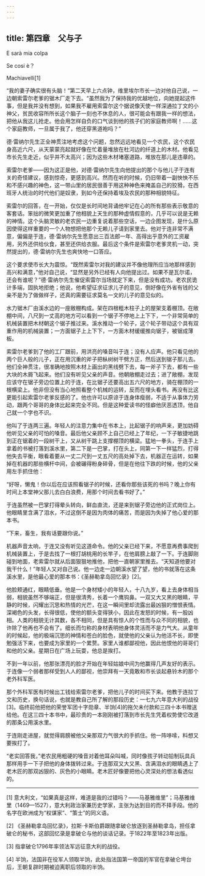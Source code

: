 ```yaml
---
---
---
```

title: 第四章　父与子
---

E sarà mia colpa

Se cosi è？

Machiavelli[1]





“我的妻子确实很有头脑！”第二天早上六点钟，维里埃尔市长一边对他自己说，一边朝索雷尔老爹的锯木厂走下去。“虽然我为了保持我的优越地位，向她提起这件事，但是我并没有想到，如果我不雇用索雷尔这个据说像天使一样深通拉丁文的小神父，贫民收容所所长这个脑子一刻也不休息的人，很可能会有跟我一样的想法，把他从我这儿抢走。他会用怎样自负的口气谈到他的孩子们的家庭教师啊！……这个家庭教师，一旦属于我了，他还穿黑道袍吗？”

德·雷纳尔先生正全神贯注地考虑这个问题，忽然远远地看见一个农民，这个农民身高近六尺，从天蒙蒙亮起就好像在忙着量堆放在杜河边的纤道上的木材。他看见市长先生走近，似乎并不太高兴；因为这些木材堵塞道路，堆放在那儿是违章的。

索雷尔老爹——因为这正是他，对德·雷纳尔先生向他提出的那个与他儿子于连有关的奇怪建议，感到惊奇，更感到高兴。然而在听的时候，仍旧带着一副怏怏不乐和不感兴趣的神色，这一带山里的居民很善于用这种神色来掩盖自己的狡猾。在西班牙人统治的时代他们是奴隶，到如今还保持着埃及农民的那种相貌特征。

索雷尔的回答，在一开始，仅仅是长时间地背诵他牢记在心的所有那些表示敬意的客套话。笨拙的微笑更加重了他相貌上天生的那种虚情假意的，几乎可以说是无赖的神情。这个头脑灵敏的老农民一边重复说着那些空话，一边企图发现，是什么原因使得这样重要的一个人物想把他那个无赖儿子请到家里去。他对于连非常不满意，偏偏是于连，德·雷纳尔先生愿意出三百法郎一年、高得出乎意外的工资雇用，另外还供给伙食，甚至还供给衣服。最后这个条件是索雷尔老爹灵机一动，突然提出的，德·雷纳尔先生也爽快地一口答应。

这个要求使市长大为震惊。“既然索雷尔对我的建议并不像他理所应当地那样感到高兴和满意，”他对自己说，“显然是另外已经有人向他提出过。如果不是瓦尔诺，还会有谁呢？”德·雷纳尔先生催促索雷尔当场就定下来，但是没有成功。老农民诡计多端，固执地拒绝；他说，他希望征求征求儿子的意见，倒好像在外省有钱的父亲不是为了做做样子，还真的需要征求莫名一文的儿子的意见似的。

水力锯木厂由溪水边的一座敞棚构成。架在四根粗木柱子上的屋架支着棚顶。在敞棚中间，八尺到一丈高的地方可以看到一个锯子不停地上上下下，一个非常简单的机械装置把木材朝这个锯子推过来。溪水推动一个轮子，这个轮子带动这个具有双重作用的机械装置；一方面锯子上上下下，一方面木材缓缓推向锯子，被锯成薄板。

索雷尔老爹到了他的工厂跟前，用洪亮的嗓音叫于连；没有人应声。他只看见他的两个巨人般的儿子，正在用沉重的斧子把枞树树干劈方正，然后送到锯子那儿去。他们全神贯注，很准确地按照木材上画出的黑线劈下去，每一斧子下去，都有一些大块的木屑飞起来。他们没有听见父亲的声音。他朝敞棚走过去；进了敞棚，发现应该守在锯子旁边位置上的于连，在比锯子还要高出五六尺的地方，骑在棚顶的一根横梁上。他非但没有当心地照看整个机械的运转，反而在埋头看书。再没有比这更能引起索雷尔老爹反感的了。他也许可以原谅于连身体瘦弱，不适于从事体力劳动，跟两个哥哥的身体比起来完全不同。但是这种爱读书的怪癖他厌恶透顶，他自己就一个字也不识。

他叫了于连两三遍。年轻人的注意力集中在书本上，比起锯子的响声来，更加妨碍他听见父亲的可怕的嗓音。最后他父亲顾不上自己已经上了年纪，一下子敏捷地跳到正在锯着的一段树干上，又从树干跳上支撑棚顶的横梁。猛地一拳头，于连手上拿着的书被打落到溪水里，第二下是一巴掌，打在头上，同第一下一样猛烈，打得他失去平衡，眼看着要从一丈二尺到一丈五尺的高处掉下去，机器正在运转，如果掉在机器的那些横杆中间，会被碾得粉身碎骨，但是在他往下跌的时候，他的父亲用左手抓住他：

“好呀，懒鬼！你以后在应该照看锯子的时候，还看你那些该死的书吗？晚上你有时间上本堂神父那儿去白白浪费，用那个时间去看书好了。”

于连虽然被一巴掌打得晕头转向，鲜血直流，还是来到锯子旁边他的正式岗位上。他眼睛里含满了泪水，不过这倒不是因为肉体的痛苦，而是因为失掉了他心爱的那本书。

“下来，畜生，我有话要跟你说。”

机器声音太响，于连又没有听见这道命令。他的父亲已经下来，不愿意再费事爬到机械装置上，于是去找了一根打胡桃用的长竿子，在他肩膀上敲了一下。于连脚刚碰到地面，老索雷尔就从后面狠狠地推他，把他一直朝家里推去。“天知道他要对我干什么！”年轻人又对自己说。他一边走一边朝溪水望了望，他的书就落在这条溪水里，是他最心爱的那本书：《圣赫勒拿岛回忆录》[2]。

他脸颊通红，眼睛低垂。他是一个身材矮小的年轻人，十八九岁，看上去身体相当弱，相貌虽然不够端正，但是很清秀，长着一个鹰钩鼻。一双又大又黑的眼睛，平静的时候，闪耀出沉思和热情的光芒，在这一瞬间里却流露出最凶狠的憎恨表情。深褐色的头发，长得很低，使他的额头变得狭小，因此在发怒的时候，有一股凶相。人类的相貌无计其数，各不相同，但是具有惊人的个性而与众不同的相貌，也许除了他再也不会有了。细长而匀称的身材表明他身体灵活而不是力气大。从童年的时候起，他的极端沉思的神情和苍白的脸色，就使他的父亲认为他活不长，即使勉强活下来，也要成为家里的一个累赘。家里人谁都鄙视他，因此他恨他的哥哥们和他的父亲。星期日在广场上玩耍，他总是挨打。

不到一年以前，他那张漂亮的脸才开始在年轻姑娘中间为他赢得几声友好的表示。于连像一个弱者那样受到人人的鄙视，他崇拜有一天竟敢和市长谈起悬铃木的那个老外科军医。

那个外科军医有时候出工钱给索雷尔老爹，把他儿子的时间买下来。他教于连拉丁文和历史，换句话说，也就是教自己所了解的那段历史：一七九六年意大利的战役[3]。临终前他把他的荣誉军团十字勋章、半饷[4]的拖欠未付款和三四十本书赠送给他。在这三四十本书中，最珍贵的一本刚刚被打落到市长先生凭着权势使它改道的那条公用溪水里。

于连刚走进屋，就觉得肩膀被他父亲那双力气很大的手抓住。他一阵哆嗦，料想又要挨打了。

“老实回答我，”老农民用粗硬的嗓音对着他耳朵叫喊，同时像孩子转动铅制玩具兵那样用手一下子把他的身体拨转过来。于连那双又大又黑、含满泪水的眼睛遇上了老木匠的那双凶狠的、灰色的小眼睛。老木匠好像要把他心灵深处的想法看透似的。



* * *



[1] 意大利文，“如果真是这样，难道是我的过错吗？——马基雅维里”；马基雅维里（1469—1527），意大利政治家兼历史学家，主张为达到目的而不择手段。他的名字在欧洲成为“权谋家”、“策士”的同义语。

[2] 《圣赫勒拿岛回忆录》，拉斯·卡斯伯爵跟随拿破仑放逐到圣赫勒拿岛，担任拿破仑的秘书，这部回忆录是拿破仑与他的谈话记录。于1822年至1823年出版。

[3] 指拿破仑1796年率领法军远征意大利的战役。

[4] 半饷，法国非在役军人领取半饷，此处指法国第一帝国的军官在拿破仑垮台后，王朝复辟时期被迫离职后领取的半饷。